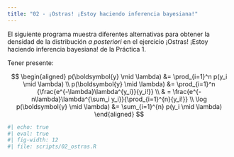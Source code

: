 ```yaml
---
title: "02 - ¡Ostras! ¡Estoy haciendo inferencia bayesiana!"
---
```


El siguiente programa muestra diferentes alternativas para obtener la densidad de la
distribución _a posteriori_ en el ejercicio ¡Ostras! ¡Estoy haciendo inferencia bayesiana!
de la Práctica 1.

Tener presente:

$$
\begin{aligned}
p(\boldsymbol{y} \mid \lambda) &= \prod_{i=1}^n p(y_i \mid \lambda) \\
p(\boldsymbol{y} \mid \lambda) &= \prod_{i=1}^n {\frac{e^{-\lambda}\lambda^{y_i}}{y_i!}} \\
& = \frac{e^{-n\lambda}\lambda^{\sum_i y_i}}{\prod_{i=1}^{n}{y_i!}} \\
\log p(\boldsymbol{y} \mid \lambda) &= \sum_{i=1}^{n} p(y_i \mid \lambda)
\end{aligned}
$$



```r
#| echo: true
#| eval: true 
#| fig-width: 12
#| file: scripts/02_ostras.R
```

